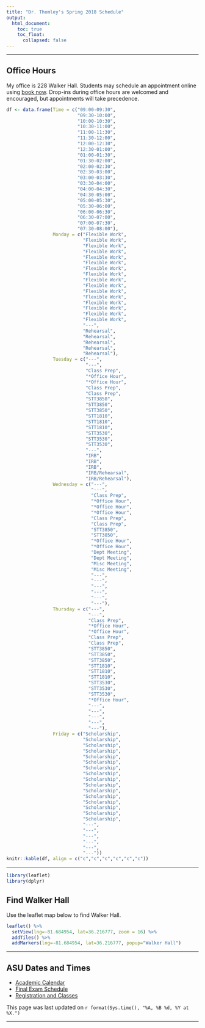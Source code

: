 ```yaml
---
title: "Dr. Thomley's Spring 2018 Schedule"
output: 
  html_document:
    toc: true
    toc_float:
      collapsed: false
---
```


* * *

## Office Hours <i class="fa fa-clock-o"></i>

My office is 228 Walker Hall. Students may schedule an appointment online using [book now](https://thomleyje.youcanbook.me/). Drop-ins during office hours are welcomed and encouraged, but appointments will take precedence.

```r
df <- data.frame(Time = c("09:00-09:30",
                          "09:30-10:00",
                          "10:00-10:30", 
                          "10:30-11:00", 
                          "11:00-11:30", 
                          "11:30-12:00", 
                          "12:00-12:30", 
                          "12:30-01:00", 
                          "01:00-01:30",
                          "01:30-02:00",
                          "02:00-02:30",
                          "02:30-03:00",
                          "03:00-03:30",
                          "03:30-04:00",
                          "04:00-04:30",
                          "04:30-05:00",
                          "05:00-05:30",
                          "05:30-06:00",
                          "06:00-06:30",
                          "06:30-07:00",
                          "07:00-07:30",
                          "07:30-08:00"), 
                 Monday = c("Flexible Work",
                            "Flexible Work",
                            "Flexible Work", 
                            "Flexible Work", 
                            "Flexible Work", 
                            "Flexible Work", 
                            "Flexible Work", 
                            "Flexible Work", 
                            "Flexible Work",
                            "Flexible Work",
                            "Flexible Work",
                            "Flexible Work",
                            "Flexible Work",
                            "Flexible Work",
                            "Flexible Work",
                            "Flexible Work",
                            "---",
                            "Rehearsal",
                            "Rehearsal",
                            "Rehearsal",
                            "Rehearsal",
                            "Rehearsal"), 
                 Tuesday = c("---",
                             "---",
                             "Class Prep", 
                             "*Office Hour", 
                             "*Office Hour", 
                             "Class Prep", 
                             "Class Prep", 
                             "STT3850", 
                             "STT3850",
                             "STT3850",
                             "STT1810",
                             "STT1810",
                             "STT1810",
                             "STT3530",
                             "STT3530",
                             "STT3530",
                             "---",
                             "IRB",
                             "IRB",
                             "IRB",
                             "IRB/Rehearsal",
                             "IRB/Rehearsal"), 
                 Wednesday = c("---",
                               "---",
                               "Class Prep", 
                               "*Office Hour",
                               "*Office Hour", 
                               "*Office Hour", 
                               "Class Prep", 
                               "Class Prep", 
                               "STT3850",
                               "STT3850",
                               "*Office Hour",
                               "*Office Hour",
                               "Dept Meeting",
                               "Dept Meeting",
                               "Misc Meeting",
                               "Misc Meeting",
                               "---",
                               "---",
                               "---",
                               "---",
                               "---",
                               "---"), 
                 Thursday = c("---",
                              "---",
                              "Class Prep", 
                              "*Office Hour", 
                              "*Office Hour", 
                              "Class Prep", 
                              "Class Prep", 
                              "STT3850", 
                              "STT3850",
                              "STT3850",
                              "STT1810",
                              "STT1810",
                              "STT1810",
                              "STT3530",
                              "STT3530",
                              "STT3530",
                              "*Office Hour",
                              "---",
                              "---",
                              "---",
                              "---",
                              "---"),
                 Friday = c("Scholarship",
                            "Scholarship",
                            "Scholarship", 
                            "Scholarship", 
                            "Scholarship", 
                            "Scholarship", 
                            "Scholarship", 
                            "Scholarship", 
                            "Scholarship",
                            "Scholarship",
                            "Scholarship", 
                            "Scholarship", 
                            "Scholarship", 
                            "Scholarship", 
                            "Scholarship", 
                            "Scholarship",
                            "---",
                            "---",
                            "---",
                            "---",
                            "---",
                            "---"))
knitr::kable(df, align = c("c","c","c","c","c","c"))
```

* * *

```r
library(leaflet)
library(dplyr)
```

## Find Walker Hall <i class="fa fa-map-marker"></i>

Use the leaflet map below to find Walker Hall.
 

```r
leaflet() %>%
  setView(lng=-81.684954, lat=36.216777, zoom = 16) %>% 
  addTiles() %>%
  addMarkers(lng=-81.684954, lat=36.216777, popup="Walker Hall") 
```

* * *

## ASU Dates and Times <i class="fa fa-calendar-check-o"></i>

<ul class="fa-ul">
  <li><i class="fa-li fa fa-calendar"></i>[Academic Calendar](https://registrar.appstate.edu/calendars-schedules/academic-calendar)</li>
  <li><i class="fa-li fa fa-list"></i>[Final Exam Schedule](https://registrar.appstate.edu/calendars-schedules/exam-schedule-0)</li>
  <li><i class="fa-li fa fa-graduation-cap"></i>[Registration and Classes](https://registrar.appstate.edu/students/registration-classes)</li>
</ul>

This page was last updated on `r format(Sys.time(), "%A, %B %d, %Y at %X.")`


* * *